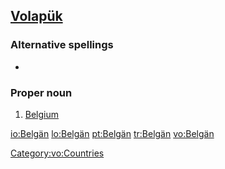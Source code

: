 ==[[Volapük]]==

===Alternative spellings===
*{{l|vo|Belgayn}}

===Proper noun===
{{infl|vo|proper noun}}

# [[Belgium]]

[[Category:vo:Countries]]

[[io:Belgän]]
[[lo:Belgän]]
[[pt:Belgän]]
[[tr:Belgän]]
[[vo:Belgän]]